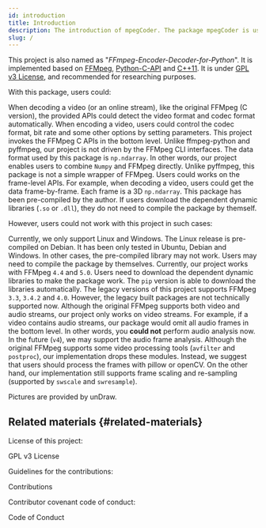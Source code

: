 ```yaml
---
id: introduction
title: Introduction
description: The introduction of mpegCoder. The package mpegCoder is used for encoding, decoding, receiving streams and pushing streams. This project is totally dependent on FFMpeg.
slug: /
---
```




This project is also named as "*FFmpeg-Encoder-Decoder-for-Python*". It is implemented based on [FFMpeg<IconExternalLink/>][link-ffmpeg], [Python-C-API<IconExternalLink/>][link-python-c-api] and [C++11<IconExternalLink/>][link-cpp11]. It is under [GPL v3 License<IconExternalLink/>][git-license], and recommended for researching purposes.

With this package, users could:

<KeenSlider>
  <FeatureCase
    Svg={require('/img/undraw_circuit_board_4c4d.svg').default}
    title='Make use of all FFMpeg video codec'>
    When decoding a video (or an online stream), like the original FFMpeg (C version), the provided APIs could detect the video format and codec format automatically. When encoding a video, users could control the codec format, bit rate and some other options by setting parameters.
  </FeatureCase>
  <FeatureCase
    Svg={require('/img/undraw_video_files_fu10.svg').default}
    title='Work with FFMpeg directly'>
    This project invokes the FFMpeg C APIs in the bottom level. Unlike <Link href='https://github.com/kkroening/ffmpeg-python' alt='ffmpeg-python'>ffmpeg-python<IconExternalLink/></Link> and <Link href='https://github.com/deuteronomy-works/pyffmpeg' alt='pyffmpeg'>pyffmpeg<IconExternalLink/></Link>, our project is not driven by the FFMpeg CLI interfaces. The data format used by this package is <Link href='https://numpy.org/doc/stable/reference/generated/numpy.ndarray.html' alt='np.ndarray'><code>np.ndarray</code><IconExternalLink/></Link>. In other words, our project enables users to combine <Link href='https://numpy.org' alt='Numpy'><code>Numpy</code><IconExternalLink/></Link> and FFMpeg directly.
  </FeatureCase>
  <FeatureCase
    Svg={require('/img/undraw_image_focus_wm20.svg').default}
    title='Frame-level APIs'>
    Unlike <Link href='https://github.com/deuteronomy-works/pyffmpeg' alt='pyffmpeg'>pyffmpeg<IconExternalLink/></Link>, this package is not a simple wrapper of FFMpeg. Users could works on the frame-level APIs. For example, when decoding a video, users could get the data frame-by-frame. Each frame is a 3D <Link href='https://numpy.org/doc/stable/reference/generated/numpy.ndarray.html' alt='np.ndarray'><code>np.ndarray</code><IconExternalLink/></Link>.
  </FeatureCase>
  <FeatureCase
    Svg={require('/img/undraw_completing_6bhr.svg').default}
    title='Pre-compiled package'>
    This package has been pre-compiled by the author. If users download the dependent dynamic libraries (<code>.so</code> or <code>.dll</code>), they do not need to compile the package by themself.
  </FeatureCase>
</KeenSlider>

However, users could not work with this project in such cases:

<KeenSlider>
  <FeatureCase
    Svg={require('/img/undraw_design_components_9vy6.svg').default}
    title='Platform limited'>
    Currently, we only support Linux and Windows. The Linux release is pre-compiled on Debian. It has been only tested in Ubuntu, Debian and Windows. In other cases, the pre-compiled library may not work. Users may need to compile the package by themselves.
  </FeatureCase>
  <FeatureCase
    Svg={require('/img/undraw_version_control_re_mg66.svg').default}
    title='Version limited'>
    Currently, our project works with FFMpeg <code>4.4</code> and <code>5.0</code>. Users need to download the dependent dynamic libraries to make the package work. The <Link to='./installation/pypi' alt='pip version'><code>pip</code> version</Link> is able to download the libraries automatically. The legacy versions of this project supports FFMpeg <code>3.3</code>, <code>3.4.2</code> and <code>4.0</code>. However, the legacy built packages are not technically supported now.
  </FeatureCase>
  <FeatureCase
    Svg={require('/img/undraw_compose_music_ovo2.svg').default}
    title='Audio not supported'>
    Although the original FFMpeg supports both video and audio streams, our project only works on video streams. For example, if a video contains audio streams, our package would omit all audio frames in the bottom level. In other words, you <b>could not</b> perform audio analysis now. In the future (<code>v4</code>), we may support the audio frame analysis.
  </FeatureCase>
  <FeatureCase
    Svg={require('/img/undraw_creativity_wqmm.svg').default}
    title='Filters not supported'>
    Although the original FFMpeg supports some video processing tools (<Link href='http://ffmpeg.org/doxygen/trunk/group__lavfi.html' alt='libavfilter'><code>avfilter</code><IconExternalLink/></Link> and <Link href='http://ffmpeg.org/doxygen/trunk/group__lpp.html' alt='libpostproc'><code>postproc</code><IconExternalLink/></Link>), our implementation drops these modules. Instead, we suggest that users should process the frames with <Link href='https://pypi.org/project/Pillow' alt='Pillow'>pillow<IconExternalLink/></Link> or <Link href='https://pypi.org/project/opencv-python' alt='OpenCV Python'>openCV<IconExternalLink/></Link>. On the other hand, our implementation still supports frame scaling and re-sampling (supported by <Link href='http://ffmpeg.org/doxygen/trunk/group__libsws.html' alt='libswscale'><code>swscale</code><IconExternalLink/></Link> and <Link href='http://ffmpeg.org/doxygen/trunk/group__lswr.html' alt='libswresample'><code>swresample</code><IconExternalLink/></Link>).
  </FeatureCase>
</KeenSlider>

<p className="right noemph">
  Pictures are provided by <Link href='https://undraw.co' alt='unDraw'>unDraw<IconExternalLink/></Link>.
</p>

## Related materials {#related-materials}

License of this project:

<p>
  <DarkButton to="https://github.com/cainmagi/FFmpeg-Encoder-Decoder-for-Python/blob/master/LICENSE" icon={octLaw16}>
    GPL v3 License
  </DarkButton>
</p>

Guidelines for the contributions:

<p>
  <DarkButton to="https://github.com/cainmagi/FFmpeg-Encoder-Decoder-for-Python/blob/master/CONTRIBUTING.md" icon={octRepoForked16}>
    Contributions
  </DarkButton>
</p>

Contributor covenant code of conduct:

<p>
  <DarkButton to="https://github.com/cainmagi/FFmpeg-Encoder-Decoder-for-Python/blob/master/CODE_OF_CONDUCT.md" icon={octShareAndroid16}>
    Code of Conduct
  </DarkButton>
</p>


[git-ffmpeg-python]:https://github.com/kkroening/ffmpeg-python "ffmpeg-python"
[git-pyffmpeg]:https://github.com/deuteronomy-works/pyffmpeg "pyffmpeg"
[git-license]:https://github.com/cainmagi/FFmpeg-Encoder-Decoder-for-Python/blob/master/LICENSE
[link-cpp11]:https://en.cppreference.com/w/ "C++ 11"
[link-python-c-api]:https://docs.python.org/3/c-api/index.html "Python-C-API"
[link-ffmpeg]:https://ffmpeg.org "FFMpeg"
